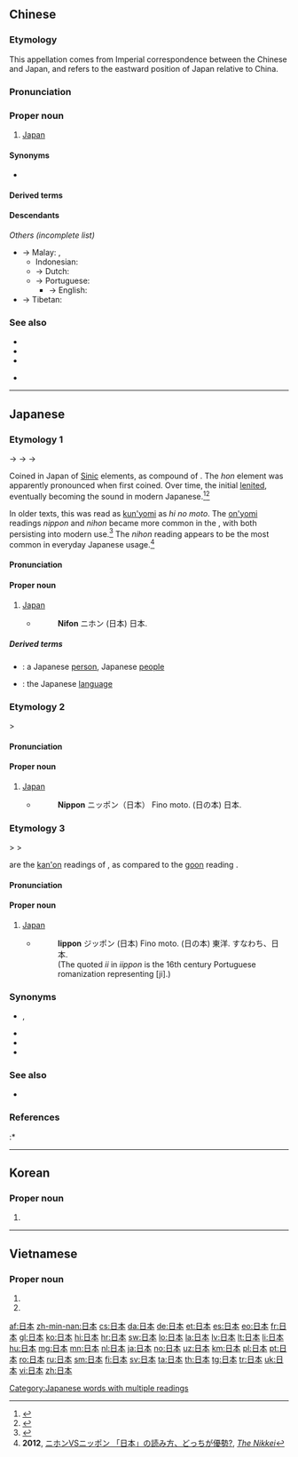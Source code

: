{{also|𪰐}}
==Chinese==
{{zh-forms|2=origin|lit=the sun's origin; where the sun originates}}
{{wikipedia|lang=zh}}

===Etymology===
This appellation comes from Imperial correspondence between the Chinese {{w|Sui Dynasty}} and Japan, and refers to the eastward position of Japan relative to China.

===Pronunciation===
{{zh-pron
|m=Rìběn
|c=jat6 bun2
|h=pfs=Ngi̍t-pún
|md=Nĭk-buōng
|mn=zz,kh:Ji̍t-pún/xm,qz,tp:Li̍t-pún
|w=5zeq pen
|mc=y
|cat=pn
}}

===Proper noun===
{{zh-proper noun}}

# [[Japan]]
#: {{zh-x|^日本 電視劇|'''Japanese''' TV drama}}

====Synonyms====
* {{qualifier|official}} {{zh-l|日本國}}

====Derived terms====
{{zh-der|日本化|日本腦炎|日本人|日本銀行|日本語|日本箏|小日本}}

====Descendants====
{{CJKV|||일본|Nhật Bản}}
''Others (incomplete list)''
* → Malay: {{l|ms|Jepang}}, {{l|ms|Jepun}}
** Indonesian: {{l|id|Jepang}}
** → Dutch: {{l|nl|Japan}}
** → Portuguese: {{l|pt|Japão}}
*** → English: {{l|en|Japan}}
* → Tibetan: {{l|bo|ཇི་བེན}}

===See also===
* {{zh-l|日劇}}
* {{zh-l|日語}}
* {{zh-l|日文}}
* {{zh-l|日|tr=Rì}} {{qualifier|abbreviation}}

{{zh-cat|Countries}}

----

==Japanese==
<div style="float:right;">
{{wikipedia|lang=ja}}
{{wikipedia|Names of Japan}}
</div>

===Etymology 1===
{{ja-kanjitab|にち|k1=に|ほん|yomi=irr|sort=にほん}}

{{IPAchar|/nitipoɴ/}} → {{IPAchar|/nippoɴ/}} → {{IPAchar|/niɸoɴ/}} → {{IPAchar|/nihoɴ/}}

Coined in Japan of [[Sinic]] elements, as compound of {{compound|lang=ja|sort=にほん|日|tr1=nichi|t1=sun|本|tr2=hon|t2=origin}}. The ''hon'' element was apparently pronounced {{IPAchar|/poɴ/}} when first coined. Over time, the initial {{IPAchar|/p/}} [[lenition|lenited]], eventually becoming the {{IPAchar|/h/}} sound in modern Japanese.<ref name="KDJ">{{R:Kokugo Dai Jiten}}</ref><ref name="DJR">{{R:Daijirin}}</ref>

In older texts, this was read as [[訓読み#Japanese|kun'yomi]] as ''hi no moto''. The [[音読み#Japanese|on'yomi]] readings ''nippon'' and ''nihon'' became more common in the {{w|Heian period}}, with both persisting into modern use.<ref name="DJR">{{R:Daijirin}}</ref> The ''nihon'' reading appears to be the most common in everyday Japanese usage.<ref>'''2012''', [http://www.nikkei.com/article/DGXBZO37629750Y1A221C1000000/ ニホンVSニッポン 「日本」の読み方、どっちが優勢?], [[w:The Nikkei|''The Nikkei'']]</ref>

====Pronunciation====
{{ja-pron|y=irr|acc_ref=NHK,SMK5|acc=2|にほん|audio=ja-nihon(日本).ogg}}

====Proper noun====
{{ja-pos|proper|にほん}}

# [[Japan]]
#* {{RQ:Nippo Jisho|463}}
#*: '''Nifon''' ニホン (日本) 日本.

=====Derived terms=====
* {{ja-l|日本人|にほんじん|nihonjin}}: a Japanese [[person]], Japanese [[people]]
* {{ja-l|日本語|にほんご|nihongo}}: the Japanese [[language]]

===Etymology 2===
{{ja-kanjitab|にち|k1=にっ|ほん|k2=ぽん|yomi=o}}
{{IPAchar|/nitpoɴ/}} > {{IPAchar|/nippoɴ/}}

====Pronunciation====
{{ja-pron|y=go|acc_ref=NHK,SMK5|acc=3|にっぽん|audio=ja-nippon(日本).ogg}}

====Proper noun====
{{ja-pos|proper|にっぽん}}

# [[Japan]]
#* {{RQ:Nippo Jisho|466}}
#*: '''Nippon''' ニッポン（日本） Fino moto. (日の本) 日本.

===Etymology 3===
{{ja-kanjitab|じつ|k1=じっ|ほん|k2=ぽん|yomi=o}}
{{IPAchar|/zitpon/}} > {{IPAchar|/zippon/}} > {{IPAchar|/d͡ʑippon/}}

{{IPAchar|/zit͡ɕi, zit͡su/}} are the [[漢音#Japanese|kan'on]] readings of {{l|ja|日}}, as compared to the [[呉音#Japanese|goon]] reading {{IPAchar|/nit͡ɕi/}}.

====Pronunciation====
{{ja-pron|y=ko|acc=3|じっぽん}}

====Proper noun====
{{ja-pos|proper|じっぽん}}

# {{lb|ja|sort=にっぽん|archaic}} [[Japan]]
#* {{RQ:Nippo Jisho|365}}
#*: '''Iippon''' ジッポン (日本) Fino moto. (日の本) 東洋. すなわち、日本.
#*: (The quoted ''ii'' in ''iippon'' is the 16th century Portuguese romanization representing [ji].)

===Synonyms===
* {{ja-l|大和|やまと|Yamato}}, {{ja-l|倭|やまと|Yamato}}
* {{ja-l|日本国|にほんこく|Nihonkoku}}
* {{ja-l|瑞穂の国|みずほのくに|Mizuho no Kuni}}
* {{ja-l|和|わ|wa}}

===See also===
* {{list:prefectures of Japan/ja}}

===References===
<references/>
:* {{R:Nippo Jisho}}

[[Category:Japanese words with multiple readings]]
{{catlangcode|ja|Japan|Countries of Asia|Islands|sort=にほん}}

----

==Korean==
{{ko-hanjatab}}

===Proper noun===
{{ko-propn|hangeul=일본}}

# {{hanja form of|일본|[[Japan]]}}

----

==Vietnamese==
{{vi-hantutab}}

===Proper noun===
{{vi-proper noun|sc=Hani}}

# {{han tu form of|Nhật Bản|[[Japan]]}}
# {{han tu form of|Nhật Bổn|[[Japan]]}}

[[af:日本]]
[[zh-min-nan:日本]]
[[cs:日本]]
[[da:日本]]
[[de:日本]]
[[et:日本]]
[[es:日本]]
[[eo:日本]]
[[fr:日本]]
[[gl:日本]]
[[ko:日本]]
[[hi:日本]]
[[hr:日本]]
[[sw:日本]]
[[lo:日本]]
[[la:日本]]
[[lv:日本]]
[[lt:日本]]
[[li:日本]]
[[hu:日本]]
[[mg:日本]]
[[mn:日本]]
[[nl:日本]]
[[ja:日本]]
[[no:日本]]
[[uz:日本]]
[[km:日本]]
[[pl:日本]]
[[pt:日本]]
[[ro:日本]]
[[ru:日本]]
[[sm:日本]]
[[fi:日本]]
[[sv:日本]]
[[ta:日本]]
[[th:日本]]
[[tg:日本]]
[[tr:日本]]
[[uk:日本]]
[[vi:日本]]
[[zh:日本]]